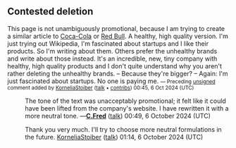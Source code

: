 == Contested deletion ==

This page is not unambiguously promotional, because I am trying to create a similar article to [[Coca-Cola]] or [[Red Bull]]. A healthy, high quality version. I'm just trying out Wikipedia, I'm fascinated about startups and I like their products. So I'm writing about them. Others prefer the unhealthy brands and write about those instead. It's an incredible, new, tiny company with healthy, high quality products and I don't quite understand why you aren't rather deleting the unhealthy brands. – Because they're bigger? – Again: I'm just fascinated about startups. No one is paying me. <!-- Template:Unsigned --><small class="autosigned">—&nbsp;Preceding [[Wikipedia:Signatures|unsigned]] comment added by [[User:KorneliaStoiber|KorneliaStoiber]] ([[User talk:KorneliaStoiber#top|talk]] • [[Special:Contributions/KorneliaStoiber|contribs]]) 00:45, 6 Oct 2024 (UTC)</small>
:{{re|KorneliaStoiber}} The tone of the text was unacceptably promotional; it felt like it could have been lifted from the company's website. I have rewritten it with a more neutral tone. —'''[[User:C.Fred|C.Fred]]''' ([[User_talk:C.Fred|talk]]) 00:49, 6 October 2024 (UTC)

:Thank you very much. I'll try to choose more neutral formulations in the future. [[User:KorneliaStoiber|KorneliaStoiber]] ([[User talk:KorneliaStoiber|talk]]) 01:14, 6 October 2024 (UTC)
